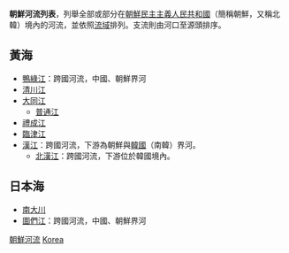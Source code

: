 '''朝鮮河流列表'''，列舉全部或部分在[[朝鮮民主主義人民共和國|朝鮮民主主義人民共和國]]（簡稱朝鮮，又稱北韓）境內的河流，並依照[[流域|流域]]排列。支流則由河口至源頭排序。

==黃海==
*[[鴨綠江|鴨綠江]]：跨國河流，中國、朝鮮界河
*[[清川江|清川江]]
*[[大同江|大同江]]
**[[普通江|普通江]]
*[[禮成江|禮成江]]
*[[臨津江|臨津江]]
*[[漢江_(韓國)|漢江]]：跨國河流，下游為朝鮮與[[韓國|韓國]]（南韓）界河。
**[[北漢江|北漢江]]：跨國河流，下游位於韓國境內。

==日本海==
*[[南大川_(咸鏡北道)|南大川]]
*[[圖們江|圖們江]]：跨國河流，中國、朝鮮界河

{{Asia topic|河流列表}}

[[Category:朝鮮河流|]]
[[Category:各國河流列表|Korea]]